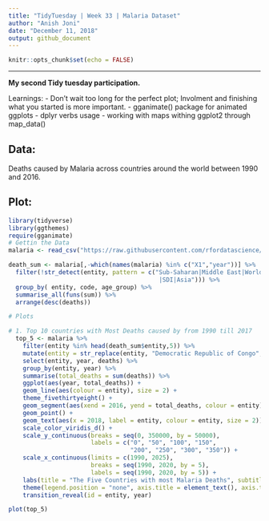 ```yaml
---
title: "TidyTuesday | Week 33 | Malaria Dataset"
author: "Anish Joni"
date: "December 11, 2018"
output: github_document
---
```


```r
knitr::opts_chunk$set(echo = FALSE)
```

***
**My second Tidy tuesday participation.**

Learnings: 
- Don't wait too long for the perfect plot; Involment and finishing what you started is more important. 
- gganimate() package for animated ggplots 
- dplyr verbs usage 
- working with maps withing ggplot2 through map_data()

## Data:
Deaths caused by Malaria across countries around the world between 1990 and 2016.

## Plot:
```r
library(tidyverse)
library(ggthemes)
require(gganimate)
# Gettin the Data
malaria <- read_csv("https://raw.githubusercontent.com/rfordatascience/tidytuesday/master/data/2018-11-13/malaria_deaths_age.csv")

death_sum <- malaria[,-which(names(malaria) %in% c("X1","year"))] %>% 
  filter(!str_detect(entity, pattern = c("Sub-Saharan|Middle East|World|Low SDI
                                          |SDI|Asia"))) %>%
  group_by( entity, code, age_group) %>% 
  summarise_all(funs(sum)) %>% 
  arrange(desc(deaths))

# Plots

# 1. Top 10 countries with Most Deaths caused by from 1990 till 2017
  top_5 <- malaria %>% 
    filter(entity %in% head(death_sum$entity,5)) %>% 
    mutate(entity = str_replace(entity, "Democratic Republic of Congo", "Congo")) %>% 
    select(entity, year, deaths) %>% 
    group_by(entity, year) %>% 
    summarise(total_deaths = sum(deaths)) %>% 
    ggplot(aes(year, total_deaths)) +
    geom_line(aes(colour = entity), size = 2) +
    theme_fivethirtyeight() +
    geom_segment(aes(xend = 2016, yend = total_deaths, colour = entity), linetype = 2) +
    geom_point() +
    geom_text(aes(x = 2018, label = entity, colour = entity, size = 2)) +
    scale_color_viridis_d() +
    scale_y_continuous(breaks = seq(0, 350000, by = 50000),
                       labels = c("0", "50", "100", "150",
                                  "200", "250", "300", "350")) +
    scale_x_continuous(limits = c(1990, 2025),
                       breaks = seq(1990, 2020, by = 5),
                       labels = seq(1990, 2020, by = 5)) +
    labs(title = "The Five Countries with most Malaria Deaths", subtitle = 'From 1990 till 2016', caption = "Tidytuesday | #rstats | week 33", y = 'Deaths (thousands)') +
    theme(legend.position = "none", axis.title = element_text(), axis.title.x = element_blank()) +
    transition_reveal(id = entity, year) 


```
```r
plot(top_5)
```



